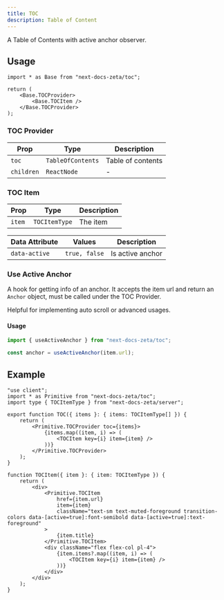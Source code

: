 ```yaml
---
title: TOC
description: Table of Content
---
```


A Table of Contents with active anchor observer.

## Usage

```tsx
import * as Base from "next-docs-zeta/toc";

return (
    <Base.TOCProvider>
        <Base.TOCItem />
    </Base.TOCProvider>
);
```

### TOC Provider

| Prop       | Type              | Description       |
| ---------- | ----------------- | ----------------- |
| `toc`      | `TableOfContents` | Table of contents |
| `children` | `ReactNode`       | -                 |

### TOC Item

| Prop   | Type          | Description |
| ------ | ------------- | ----------- |
| `item` | `TOCItemType` | The item    |

| Data Attribute | Values        | Description      |
| -------------- | ------------- | ---------------- |
| `data-active`  | `true, false` | Is active anchor |

### Use Active Anchor

A hook for getting info of an anchor. It accepts the item url and return an `Anchor` object, must be called under the TOC Provider.

Helpful for implementing auto scroll or advanced usages.

#### Usage

```ts
import { useActiveAnchor } from "next-docs-zeta/toc";

const anchor = useActiveAnchor(item.url);
```

## Example

```tsx
"use client";
import * as Primitive from "next-docs-zeta/toc";
import type { TOCItemType } from "next-docs-zeta/server";

export function TOC({ items }: { items: TOCItemType[] }) {
    return (
        <Primitive.TOCProvider toc={items}>
            {items.map((item, i) => (
                <TOCItem key={i} item={item} />
            ))}
        </Primitive.TOCProvider>
    );
}

function TOCItem({ item }: { item: TOCItemType }) {
    return (
        <div>
            <Primitive.TOCItem
                href={item.url}
                item={item}
                className="text-sm text-muted-foreground transition-colors data-[active=true]:font-semibold data-[active=true]:text-foreground"
            >
                {item.title}
            </Primitive.TOCItem>
            <div className="flex flex-col pl-4">
                {item.items?.map((item, i) => (
                    <TOCItem key={i} item={item} />
                ))}
            </div>
        </div>
    );
}
```
